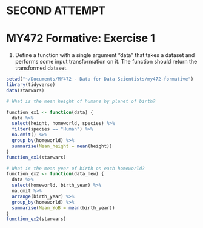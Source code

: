 # SECOND ATTEMPT
# MY472 Formative: Exercise 1
1. Define a function with a single argument "data" that takes a dataset and performs some input transformation on it. 
The function should return the transformed dataset.
```r
setwd("~/Documents/MY472 - Data for Data Scientists/my472-formative")
library(tidyverse)
data(starwars)

# What is the mean height of humans by planet of birth? 

function_ex1 <- function(data) {
  data %>% 
  select(height, homeworld, species) %>% 
  filter(species == "Human") %>% 
  na.omit() %>% 
  group_by(homeworld) %>% 
  summarise(Mean_height = mean(height))
}
function_ex1(starwars)

# What is the mean year of birth on each homeworld?
function_ex2 <- function(data_new) {
  data %>% 
  select(homeworld, birth_year) %>% 
  na.omit %>% 
  arrange(birth_year) %>% 
  group_by(homeworld) %>% 
  summarise(Mean_YoB = mean(birth_year))
}
function_ex2(starwars)
```


